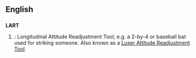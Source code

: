 ==English==

==={{Acronym}}===
'''LART'''
#{{cattag2|slang|computing}}: Longitudinal Attitude Readjustment Tool; e.g. a 2-by-4 or baseball bat used for striking someone.  Also known as a [[Luser Attitude Readjustment Tool]].